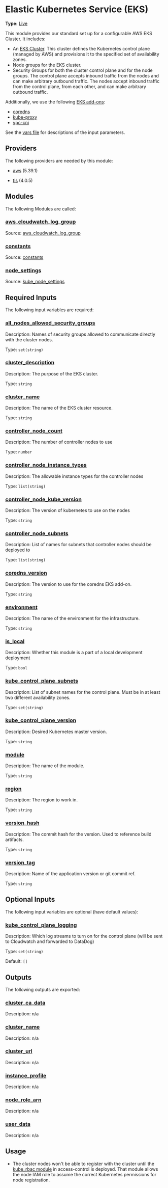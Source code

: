 # Elastic Kubernetes Service (EKS)

**Type:** [Live](./overview)

This module provides our standard set up for a configurable AWS EKS Cluster. It includes:
- An [EKS Cluster](https://docs.aws.amazon.com/eks/latest/userguide/clusters.html). This cluster defines the Kubernetes control plane (managed by AWS) and provisions it to the specified set of availability zones.
- Node groups for the EKS cluster.
- Security Groups for both the cluster control plane and for the node groups. The control plane accepts inbound traffic from the nodes and can make arbitrary outbound traffic. The nodes accept inbound traffic from the control plane, from each other, and can make arbitrary outbound traffic.

Additionally, we use the following [EKS add-ons](https://docs.aws.amazon.com/eks/latest/userguide/eks-add-ons.html):
  - [coredns](https://docs.aws.amazon.com/eks/latest/userguide/managing-coredns.html)
  - [kube-proxy](https://docs.aws.amazon.com/eks/latest/userguide/managing-kube-proxy.html)
  - [vpc-cni](https://docs.aws.amazon.com/eks/latest/userguide/managing-vpc-cni.html)

See the [vars file](./vars.tf) for descriptions of the input parameters.

## Providers

The following providers are needed by this module:

-  [aws](https://registry.terraform.io/providers/hashicorp/aws/5.39.1/docs) (5.39.1)

-  [tls](#requirement\_tls) (4.0.5)

## Modules

The following Modules are called:

### <a name="module_aws_cloudwatch_log_group"></a> [aws\_cloudwatch\_log\_group](#module\_aws\_cloudwatch\_log\_group)

Source: [aws_cloudwatch_log_group](./aws_cloudwatch_log_group)


### <a name="module_constants"></a> [constants](#module\_constants)

Source: [constants](./constants)


### <a name="module_node_settings"></a> [node\_settings](#module\_node\_settings)

Source: [kube_node_settings](./kube_node_settings)


## Required Inputs

The following input variables are required:

### <a name="input_all_nodes_allowed_security_groups"></a> [all\_nodes\_allowed\_security\_groups](#input\_all\_nodes\_allowed\_security\_groups)

Description: Names of security groups allowed to communicate directly with the cluster nodes.

Type: `set(string)`

### <a name="input_cluster_description"></a> [cluster\_description](#input\_cluster\_description)

Description: The purpose of the EKS cluster.

Type: `string`

### <a name="input_cluster_name"></a> [cluster\_name](#input\_cluster\_name)

Description: The name of the EKS cluster resource.

Type: `string`

### <a name="input_controller_node_count"></a> [controller\_node\_count](#input\_controller\_node\_count)

Description: The number of controller nodes to use

Type: `number`

### <a name="input_controller_node_instance_types"></a> [controller\_node\_instance\_types](#input\_controller\_node\_instance\_types)

Description: The allowable instance types for the controller nodes

Type: `list(string)`

### <a name="input_controller_node_kube_version"></a> [controller\_node\_kube\_version](#input\_controller\_node\_kube\_version)

Description: The version of kubernetes to use on the nodes

Type: `string`

### <a name="input_controller_node_subnets"></a> [controller\_node\_subnets](#input\_controller\_node\_subnets)

Description: List of names for subnets that controller nodes should be deployed to

Type: `list(string)`

### <a name="input_coredns_version"></a> [coredns\_version](#input\_coredns\_version)

Description: The version to use for the coredns EKS add-on.

Type: `string`

### <a name="input_environment"></a> [environment](#input\_environment)

Description: The name of the environment for the infrastructure.

Type: `string`

### <a name="input_is_local"></a> [is\_local](#input\_is\_local)

Description: Whether this module is a part of a local development deployment

Type: `bool`

### <a name="input_kube_control_plane_subnets"></a> [kube\_control\_plane\_subnets](#input\_kube\_control\_plane\_subnets)

Description: List of subnet names for the control plane. Must be in at least two different availability zones.

Type: `set(string)`

### <a name="input_kube_control_plane_version"></a> [kube\_control\_plane\_version](#input\_kube\_control\_plane\_version)

Description: Desired Kubernetes master version.

Type: `string`

### <a name="input_module"></a> [module](#input\_module)

Description: The name of the module.

Type: `string`

### <a name="input_region"></a> [region](#input\_region)

Description: The region to work in.

Type: `string`

### <a name="input_version_hash"></a> [version\_hash](#input\_version\_hash)

Description: The commit hash for the version. Used to reference build artifacts.

Type: `string`

### <a name="input_version_tag"></a> [version\_tag](#input\_version\_tag)

Description: Name of the application version or git commit ref.

Type: `string`

## Optional Inputs

The following input variables are optional (have default values):

### <a name="input_kube_control_plane_logging"></a> [kube\_control\_plane\_logging](#input\_kube\_control\_plane\_logging)

Description: Which log streams to turn on for the control plane (will be sent to Cloudwatch and forwarded to DataDog)

Type: `set(string)`

Default: `[]`

## Outputs

The following outputs are exported:

### <a name="output_cluster_ca_data"></a> [cluster\_ca\_data](#output\_cluster\_ca\_data)

Description: n/a

### <a name="output_cluster_name"></a> [cluster\_name](#output\_cluster\_name)

Description: n/a

### <a name="output_cluster_url"></a> [cluster\_url](#output\_cluster\_url)

Description: n/a

### <a name="output_instance_profile"></a> [instance\_profile](#output\_instance\_profile)

Description: n/a

### <a name="output_node_role_arn"></a> [node\_role\_arn](#output\_node\_role\_arn)

Description: n/a

### <a name="output_user_data"></a> [user\_data](#output\_user\_data)

Description: n/a

## Usage

- The cluster nodes won't be able to register with the cluster until the [kube\_rbac module](https://github.com/BambeeHR/access-control/tree/main/terraform/kube_rbac) in access-control is deployed. That module
  allows the node IAM role to assume the correct Kubernetes permissions for
  node registration.
